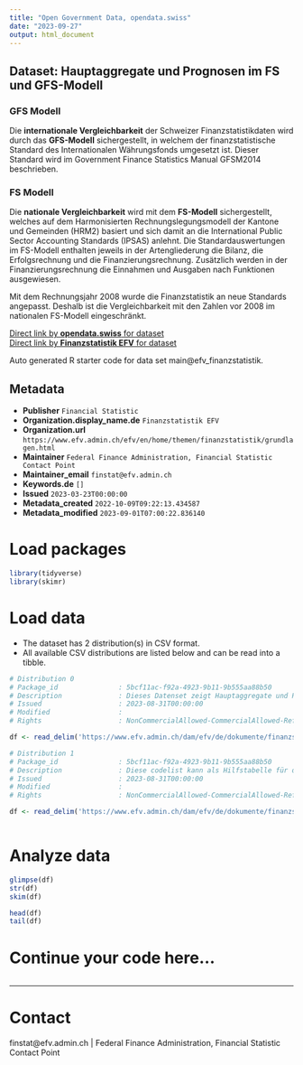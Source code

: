 ```yaml
---
title: "Open Government Data, opendata.swiss"
date: "2023-09-27"
output: html_document
---
```


## Dataset: Hauptaggregate und Prognosen im FS und GFS-Modell

### GFS Modell
Die __internationale Vergleichbarkeit__ der Schweizer Finanzstatistikdaten wird durch das __GFS-Modell__ sichergestellt, in welchem der finanzstatistische Standard des Internationalen Währungsfonds umgesetzt ist. Dieser Standard wird im Government Finance Statistics Manual GFSM2014 beschrieben.

### FS Modell
Die __nationale Vergleichbarkeit__ wird mit dem __FS-Modell__ sichergestellt, welches auf dem Harmonisierten Rechnungslegungsmodell der Kantone und Gemeinden (HRM2) basiert und sich damit an die International Public Sector Accounting Standards (IPSAS) anlehnt. Die Standardauswertungen im FS-Modell enthalten jeweils in der Artengliederung die Bilanz, die Erfolgsrechnung und die Finanzierungsrechnung. Zusätzlich werden in der Finanzierungsrechnung die Einnahmen und Ausgaben nach Funktionen ausgewiesen.

Mit dem Rechnungsjahr 2008 wurde die Finanzstatistik an neue Standards angepasst. Deshalb ist die Vergleichbarkeit mit den Zahlen vor 2008 im nationalen FS-Modell eingeschränkt.

[Direct link by **opendata.swiss** for dataset](https://opendata.swiss/de/dataset/hauptaggregate-und-prognosen-im-fs-und-gfs-modell)<br>
[Direct link by **Finanzstatistik EFV** for dataset](https://www.efv.admin.ch/efv/en/home/themen/finanzstatistik/daten.html)

Auto generated R starter code for data set main@efv_finanzstatistik.

## Metadata

- **Publisher** `Financial Statistic`
- **Organization.display_name.de** `Finanzstatistik EFV`
- **Organization.url** `https://www.efv.admin.ch/efv/en/home/themen/finanzstatistik/grundlagen.html`
- **Maintainer** `Federal Finance Administration, Financial Statistic Contact Point`
- **Maintainer_email** `finstat@efv.admin.ch`
- **Keywords.de** `[]`
- **Issued** `2023-03-23T00:00:00`
- **Metadata_created** `2022-10-09T09:22:13.434587`
- **Metadata_modified** `2023-09-01T07:00:22.836140`


# Load packages

```r

library(tidyverse)
library(skimr)

```

# Load data

-   The dataset has 2 distribution(s) in CSV format.
-   All available CSV distributions are listed below and can be read into a tibble.

```r

# Distribution 0
# Package_id               : 5bcf11ac-f92a-4923-9b11-9b555aa88b50
# Description              : Dieses Datenset zeigt Hauptaggregate und Prognosen im FS und GFS-Modell. Folgende Dimensionen sind verfügbar: * hh: zeigt den entsprechenden öffentlichen Haushalt * model: zeigt das betrachtete Modell * variable: Aggregat * jahr: zeigt das entsprechende Jahr * value: zeigt den Wert der entsprechenden Position (in Millionen CHF, für dim == gfs_quote in % des BIP)
# Issued                   : 2023-08-31T00:00:00
# Modified                 : 
# Rights                   : NonCommercialAllowed-CommercialAllowed-ReferenceNotRequired

df <- read_delim('https://www.efv.admin.ch/dam/efv/de/dokumente/finanzstatistik/daten/main_extern.csv')

# Distribution 1
# Package_id               : 5bcf11ac-f92a-4923-9b11-9b555aa88b50
# Description              : Diese codelist kann als Hilfstabelle für die Dimensionen _hh_ und _variable_ des zugehörigen Datensets (identifier: resource_main) verwendet werden.
# Issued                   : 2023-08-31T00:00:00
# Modified                 : 
# Rights                   : NonCommercialAllowed-CommercialAllowed-ReferenceNotRequired

df <- read_delim('https://www.efv.admin.ch/dam/efv/de/dokumente/finanzstatistik/daten/main_extern_codelist.csv')



```

# Analyze data

```r

glimpse(df)
str(df)
skim(df)

head(df)
tail(df)

```

# Continue your code here...

```r

```

------------------------------------------------------------------------

# Contact

finstat@efv.admin.ch | Federal Finance Administration, Financial Statistic Contact Point
